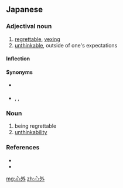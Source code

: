 ==Japanese==
{{ja-kanjitab|しん|がい|yomi=on}}

===Adjectival noun===
{{ja-adj|infl=na|しんがい}}

# [[regrettable]], [[vexing]]
# [[unthinkable]], outside of one's expectations

====Inflection====
{{ja-na|しんがい}}

====Synonyms====
* {{sense|regrettable}} {{ja-r|残念|ざんねん}}
* {{sense|unthinkable}} {{ja-r|予想外|よそうがい}}, {{ja-r|意外|いがい}}, {{ja-r|不意|ふい}}

===Noun===
{{ja-noun|しんがい}}

# being regrettable
# [[unthinkability]]

===References===
* {{R:Shogakukan}}
* {{R:Daijisen}}

[[mg:心外]]
[[zh:心外]]